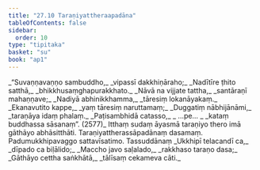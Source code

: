 ```yaml
---
title: "27.10 Taraṇiyattheraapadāna"
tableOfContents: false
sidebar:
  order: 10
type: "tipitaka"
basket: "su"
book: "ap1"
---
```



<DynamicBreadcrumb />

<Division number="39" book="ap1" bookNo="20" page="264">

<Paragraph number="3214" type="verses" book="ap1">
_“Suvaṇṇavaṇṇo sambuddho,_  
_vipassī dakkhiṇāraho;_  
_Nadītīre ṭhito satthā,_  
_bhikkhusaṃghapurakkhato._  

</Paragraph>

</Division>
<Division number="40" book="ap1" bookNo="20" page="264">

<Paragraph number="3215" type="verses" book="ap1">
_Nāvā na vijjate tattha,_  
_santāraṇī mahaṇṇave;_  
_Nadiyā abhinikkhamma,_  
_tāresiṃ lokanāyakaṃ._  

</Paragraph>

</Division>
<Division number="41" book="ap1" bookNo="20" page="264">

<Paragraph number="3216" type="verses" book="ap1">
_Ekanavutito kappe,_  
_yaṃ tāresiṃ naruttamaṃ;_  
_Duggatiṃ nābhijānāmi,_  
_taraṇāya idaṃ phalaṃ._  

</Paragraph>

</Division>
<Division number="42" book="ap1" bookNo="20" page="264">

<Paragraph number="3217" type="verses" book="ap1">
_Paṭisambhidā catasso,_  
_ …pe… _  
_kataṃ buddhassa sāsanaṃ”. (2577)_  

</Paragraph>

<Paragraph number="3218" book="ap1">
Itthaṃ sudaṃ āyasmā taraṇiyo thero imā gāthāyo abhāsitthāti.

</Paragraph>
</Division>

<Paragraph number="3219" type="center" book="ap1">
Taraṇiyattherassāpadānaṃ dasamaṃ.



</Paragraph>

<Paragraph number="3220" type="center" book="ap1">
Padumukkhipavaggo sattavīsatimo.



</Paragraph>

<Paragraph number="3221" type="center" book="ap1">
Tassuddānaṃ


</Paragraph>

<Paragraph number="3222" type="verses" book="ap1">
_Ukkhipī telacandī ca,_  
_dīpado ca biḷālido;_  
_Maccho javo saḷalado,_  
_rakkhaso taraṇo dasa;_  
_Gāthāyo cettha saṅkhātā,_  
_tālīsaṃ cekameva cāti._
</Paragraph>